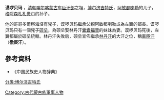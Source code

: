 {{Onesource|time=2020-03-06T12:46:57+00:00}}
'''谟啰贝玛''' ，[[清朝|清朝]][[喀尔喀蒙古|喀尔喀蒙古]][[车臣汗部|车臣汗部]]之祖，[[博尔济吉特氏|博尔济吉特氏]]，[[阿敏都喇勒|阿敏都喇勒]]的儿子，[[格哷森札札赉尔|格哷森札札赉尔]]的孙子。

他的哥哥多爾察海沒有兒子，谟啰贝玛繼承父親阿敏都喇勒成為左翼的部長。谟啰贝玛只有一個兒子[[硕垒|硕垒]]，為硕垒娶林丹汗[[懿靖大贵妃|囊囊福晉]]的妹妹為妻。谟啰贝玛死後，左翼都屬於硕垒統轄。林丹汗失敗后，硕垒宣佈繼承[[林丹汗|林丹汗]]的大汗之位，稱[[車臣汗|車臣汗]]（'''徹辰汗'''）。

==參考資料==
* 《中国民族史人物辞典》
[[Category:古代蒙古族軍事人物|Category:古代蒙古族軍事人物]]
[[分类:博尔济吉特氏|分类:博尔济吉特氏]]
{{清朝人物小作品}}